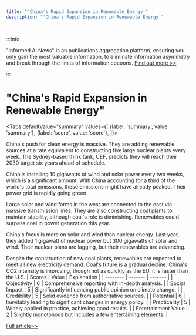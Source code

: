 ```yaml
---
title: "'China's Rapid Expansion in Renewable Energy'"
description: "'China's Rapid Expansion in Renewable Energy'"

---
```



:::info

"Informed AI News" is an publications aggregation platform, ensuring you only gain the most valuable information, to eliminate information asymmetry and break through the limits of information cocoons.  [Find out more >>](/)

:::

# "China's Rapid Expansion in Renewable Energy"


<Tabs
	defaultValue="summary"
	values={[
	{label: 'summary', value: 'summary'},
	{label: 'score', value: 'score'},
]}>
<TabItem value="summary">


China's push for clean energy is massive. They are adding renewable sources at a rate equivalent to constructing five large nuclear plants every week. The Sydney-based think tank, CEF, predicts they will reach their 2030 target six years ahead of schedule.

China is installing 10 gigawatts of wind and solar power every two weeks, which is a significant amount. With China accounting for a third of the world's total emissions, these emissions might have already peaked. Their power grid is rapidly going green.

Large solar and wind farms in the west are connected to the east via massive transmission lines. They are also constructing coal plants to maintain stability, although coal's role is diminishing. Renewables could surpass coal in power generation this year.

China's focus is more on solar and wind than nuclear energy. Last year, they added 1 gigawatt of nuclear power but 300 gigawatts of solar and wind. Their nuclear plans are lagging, but their renewables are advancing.

Despite the construction of new coal plants, renewables are expected to meet all new electricity demand. Coal's future is a gradual decline. China's CO2 intensity is improving, though not as quickly as the EU, it is faster than the U.S.
</TabItem>
<TabItem value="score">
	| Scores     | Value   | Explanation |
	| -------- | ------- | ------- |
	| Objectivity  | 6    | Comprehensive reporting with in-depth analysis.    |
	| Social Impact | 5     | Significantly influencing public opinion on climate change.    |
	| Credibility    | 5    | Solid evidence from authoritative sources.    |
	| Potential    | 6    | Inevitably leading to significant changes in energy policy.    |
	| Practicality    | 5    | Widely applied in practice, achieving good results.    |
	| Entertainment Value    | 2    | Slightly monotonous but includes a few entertaining elements.    |
</TabItem>
</Tabs>

[Full article>>](https://hardware.slashdot.org/story/24/07/20/2124236/china-is-installing-renewables-equivalent-to-five-large-nuclear-plants-per-week?utm_source=rss1.0mainlinkanon&utm_medium=feed)

